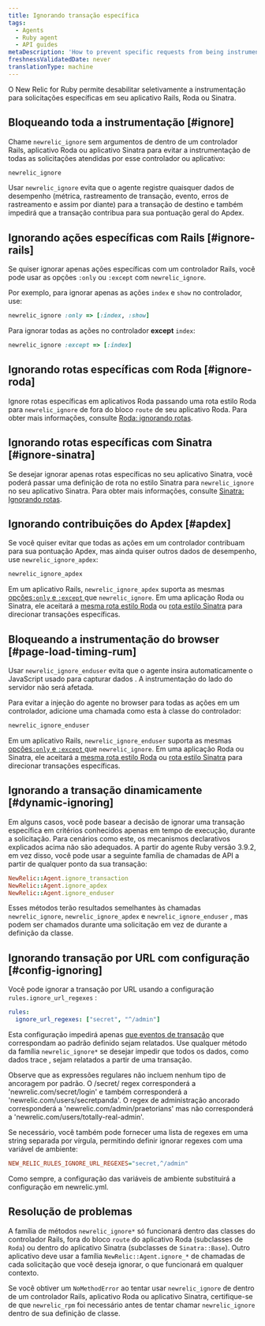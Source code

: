 ```yaml
---
title: Ignorando transação específica
tags:
  - Agents
  - Ruby agent
  - API guides
metaDescription: 'How to prevent specific requests from being instrumented entirely in New Relic, or prevent them from being factored into your Apdex score.'
freshnessValidatedDate: never
translationType: machine
---
```


O New Relic for Ruby permite desabilitar seletivamente a instrumentação para solicitações específicas em seu aplicativo Rails, Roda ou Sinatra.

## Bloqueando toda a instrumentação [#ignore]

Chame `newrelic_ignore` sem argumentos de dentro de um controlador Rails, aplicativo Roda ou aplicativo Sinatra para evitar a instrumentação de todas as solicitações atendidas por esse controlador ou aplicativo:

```rb
newrelic_ignore
```

Usar `newrelic_ignore` evita que o agente registre quaisquer dados de desempenho (métrica, rastreamento de transação, evento, erros de rastreamento e assim por diante) para a transação de destino e também impedirá que a transação contribua para sua pontuação geral do Apdex.

## Ignorando ações específicas com Rails [#ignore-rails]

Se quiser ignorar apenas ações específicas com um controlador Rails, você pode usar as opções `:only` ou `:except` com `newrelic_ignore`.

Por exemplo, para ignorar apenas as ações `index` e `show` no controlador, use:

```rb
newrelic_ignore :only => [:index, :show]
```

Para ignorar todas as ações no controlador <DoNotTranslate>**except**</DoNotTranslate> `index`:

```rb
newrelic_ignore :except => [:index]
```

## Ignorando rotas específicas com Roda [#ignore-roda]

Ignore rotas específicas em aplicativos Roda passando uma rota estilo Roda para `newrelic_ignore` de fora do bloco `route` de seu aplicativo Roda. Para obter mais informações, consulte [Roda: ignorando rotas](/docs/agents/ruby-agent/frameworks/roda-support#ignoring-routes).

## Ignorando rotas específicas com Sinatra [#ignore-sinatra]

Se desejar ignorar apenas rotas específicas no seu aplicativo Sinatra, você poderá passar uma definição de rota no estilo Sinatra para `newrelic_ignore` no seu aplicativo Sinatra. Para obter mais informações, consulte [Sinatra: Ignorando rotas](/docs/agents/ruby-agent/frameworks/sinatra-support#ignoring-routes).

## Ignorando contribuições do Apdex [#apdex]

Se você quiser evitar que todas as ações em um controlador contribuam para sua pontuação Apdex, mas ainda quiser outros dados de desempenho, use `newrelic_ignore_apdex`:

```rb
newrelic_ignore_apdex
```

Em um aplicativo Rails, `newrelic_ignore_apdex` suporta as mesmas [opções`:only` e `:except` ](#ignore-rails)que `newrelic_ignore`. Em uma aplicação Roda ou Sinatra, ele aceitará a [mesma rota estilo Roda](#ignore-roda) ou [rota estilo Sinatra](#ignore-sinatra) para direcionar transações específicas.

## Bloqueando a instrumentação do browser [#page-load-timing-rum]

Usar `newrelic_ignore_enduser` evita que o agente insira automaticamente o JavaScript usado para capturar dados [<InlinePopover type="browser"/>](/docs/agents/ruby-agent/features/page-load-timing-ruby). A instrumentação do lado do servidor não será afetada.

Para evitar a injeção do agente no browser para todas as ações em um controlador, adicione uma chamada como esta à classe do controlador:

```rb
newrelic_ignore_enduser
```

Em um aplicativo Rails, `newrelic_ignore_enduser` suporta as mesmas [opções`:only` e `:except` ](#ignore-rails)que `newrelic_ignore`. Em uma aplicação Roda ou Sinatra, ele aceitará a [mesma rota estilo Roda](#ignore-roda) ou [rota estilo Sinatra](#ignore-sinatra) para direcionar transações específicas.

## Ignorando a transação dinamicamente [#dynamic-ignoring]

Em alguns casos, você pode basear a decisão de ignorar uma transação específica em critérios conhecidos apenas em tempo de execução, durante a solicitação. Para cenários como este, os mecanismos declarativos explicados acima não são adequados. A partir do agente Ruby versão 3.9.2, em vez disso, você pode usar a seguinte família de chamadas de API a partir de qualquer ponto da sua transação:

```rb
NewRelic::Agent.ignore_transaction
NewRelic::Agent.ignore_apdex
NewRelic::Agent.ignore_enduser
```

Esses métodos terão resultados semelhantes às chamadas `newrelic_ignore`, `newrelic_ignore_apdex` e `newrelic_ignore_enduser` , mas podem ser chamados durante uma solicitação em vez de durante a definição da classe.

## Ignorando transação por URL com configuração [#config-ignoring]

Você pode ignorar a transação por URL usando a configuração `rules.ignore_url_regexes` :

```yml
rules:
  ignore_url_regexes: ["secret", "^/admin"]
```

Esta configuração impedirá apenas [que eventos de transação](/docs/telemetry-data-platform/understand-data/event-data/events-reported-apm/) que correspondam ao padrão definido sejam relatados. Use qualquer método da família `newrelic_ignore*` se desejar impedir que todos os dados, como dados trace , sejam relatados a partir de uma transação.

Observe que as expressões regulares não incluem nenhum tipo de ancoragem por padrão. O /secret/ regex corresponderá a 'newrelic.com/secret/login' e também corresponderá a 'newrelic.com/users/secretpanda'. O regex de administração ancorado corresponderá a 'newrelic.com/admin/praetorians' mas não corresponderá a 'newrelic.com/users/totally-real-admin'.

Se necessário, você também pode fornecer uma lista de regexes em uma string separada por vírgula, permitindo definir ignorar regexes com uma variável de ambiente:

```ini
NEW_RELIC_RULES_IGNORE_URL_REGEXES="secret,^/admin"
```

Como sempre, a configuração das variáveis de ambiente substituirá a configuração em newrelic.yml.

## Resolução de problemas

A família de métodos `newrelic_ignore*` só funcionará dentro das classes do controlador Rails, fora do bloco `route` do aplicativo Roda (subclasses de `Roda`) ou dentro do aplicativo Sinatra (subclasses de `Sinatra::Base`). Outro aplicativo deve usar a família `NewRelic::Agent.ignore_*` de chamadas de cada solicitação que você deseja ignorar, o que funcionará em qualquer contexto.

Se você obtiver um `NoMethodError` ao tentar usar `newrelic_ignore` de dentro de um controlador Rails, aplicativo Roda ou aplicativo Sinatra, certifique-se de que `newrelic_rpm` foi necessário antes de tentar chamar `newrelic_ignore` dentro de sua definição de classe.